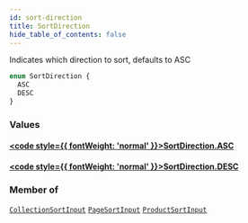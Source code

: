 ```yaml
---
id: sort-direction
title: SortDirection
hide_table_of_contents: false
---
```








Indicates which direction to sort, defaults to ASC

```graphql
enum SortDirection {
  ASC
  DESC
}
```


### Values

#### [<code style={{ fontWeight: 'normal' }}>SortDirection.<b>ASC</b></code>](#) 
> 
> 

#### [<code style={{ fontWeight: 'normal' }}>SortDirection.<b>DESC</b></code>](#) 
> 
> 



### Member of

[`CollectionSortInput`](/demand/api/graphql-admin/reference/inputs/collection-sort-input)  <Badge class="secondary" text="input"/><Bullet />[`PageSortInput`](/demand/api/graphql-admin/reference/inputs/page-sort-input)  <Badge class="secondary" text="input"/><Bullet />[`ProductSortInput`](/demand/api/graphql-admin/reference/inputs/product-sort-input)  <Badge class="secondary" text="input"/>



